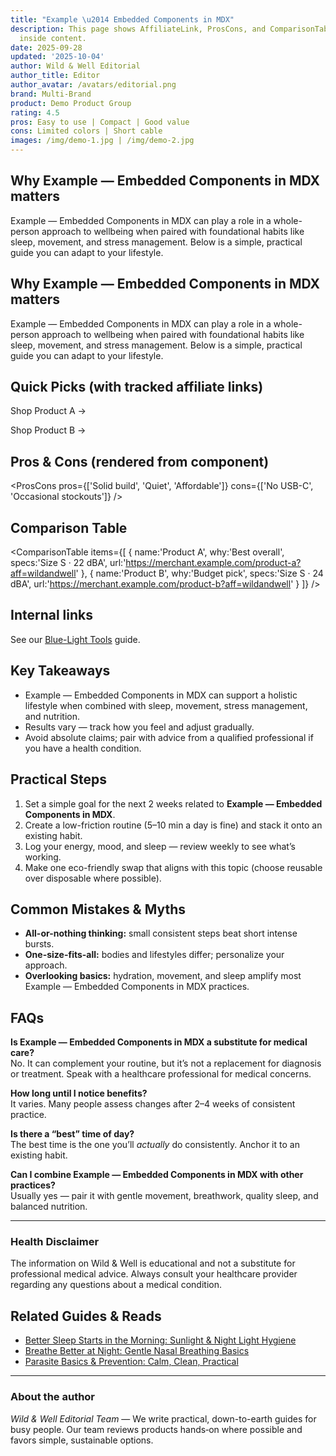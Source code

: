 ```yaml
---
title: "Example \u2014 Embedded Components in MDX"
description: This page shows AffiliateLink, ProsCons, and ComparisonTable directly
  inside content.
date: 2025-09-28
updated: '2025-10-04'
author: Wild & Well Editorial
author_title: Editor
author_avatar: /avatars/editorial.png
brand: Multi-Brand
product: Demo Product Group
rating: 4.5
pros: Easy to use | Compact | Good value
cons: Limited colors | Short cable
images: /img/demo-1.jpg | /img/demo-2.jpg
---
```


## Why Example — Embedded Components in MDX matters
Example — Embedded Components in MDX can play a role in a whole-person approach to wellbeing when paired with foundational habits like sleep, movement, and stress management. Below is a simple, practical guide you can adapt to your lifestyle.

## Why Example — Embedded Components in MDX matters
Example — Embedded Components in MDX can play a role in a whole-person approach to wellbeing when paired with foundational habits like sleep, movement, and stress management. Below is a simple, practical guide you can adapt to your lifestyle.

<Disclosure />

## Quick Picks (with tracked affiliate links)

<AffiliateLink href="https://merchant.example.com/product-a?aff=wildandwell">Shop Product A →</AffiliateLink>

<AffiliateLink href="https://merchant.example.com/product-b?aff=wildandwell">Shop Product B →</AffiliateLink>

## Pros & Cons (rendered from component)

<ProsCons
  pros={['Solid build', 'Quiet', 'Affordable']}
  cons={['No USB-C', 'Occasional stockouts']}
/>

## Comparison Table

<ComparisonTable
  items={[
    { name:'Product A', why:'Best overall', specs:'Size S · 22 dBA', url:'https://merchant.example.com/product-a?aff=wildandwell' },
    { name:'Product B', why:'Budget pick', specs:'Size S · 24 dBA', url:'https://merchant.example.com/product-b?aff=wildandwell' }
  ]}
/>

## Internal links

See our <a href="/guides/best-blue-light-tools">Blue-Light Tools</a> guide.

## Key Takeaways
- Example — Embedded Components in MDX can support a holistic lifestyle when combined with sleep, movement, stress management, and nutrition.
- Results vary — track how you feel and adjust gradually.
- Avoid absolute claims; pair with advice from a qualified professional if you have a health condition.


## Practical Steps
1. Set a simple goal for the next 2 weeks related to **Example — Embedded Components in MDX**.
2. Create a low-friction routine (5–10 min a day is fine) and stack it onto an existing habit.
3. Log your energy, mood, and sleep — review weekly to see what’s working.
4. Make one eco-friendly swap that aligns with this topic (choose reusable over disposable where possible).


## Common Mistakes & Myths
- **All-or-nothing thinking:** small consistent steps beat short intense bursts.
- **One-size-fits-all:** bodies and lifestyles differ; personalize your approach.
- **Overlooking basics:** hydration, movement, and sleep amplify most Example — Embedded Components in MDX practices.


## FAQs
**Is Example — Embedded Components in MDX a substitute for medical care?**  
No. It can complement your routine, but it’s not a replacement for diagnosis or treatment. Speak with a healthcare professional for medical concerns.

**How long until I notice benefits?**  
It varies. Many people assess changes after 2–4 weeks of consistent practice.

**Is there a “best” time of day?**  
The best time is the one you’ll *actually* do consistently. Anchor it to an existing habit.

**Can I combine Example — Embedded Components in MDX with other practices?**  
Usually yes — pair it with gentle movement, breathwork, quality sleep, and balanced nutrition.


---

### Health Disclaimer
The information on Wild & Well is educational and not a substitute for professional medical advice. Always consult your healthcare provider regarding any questions about a medical condition.


## Related Guides & Reads
- [Better Sleep Starts in the Morning: Sunlight & Night Light Hygiene](../posts/morning-sunlight-night-light.md)
- [Breathe Better at Night: Gentle Nasal Breathing Basics](nasal-breathing-better-sleep.md)
- [Parasite Basics & Prevention: Calm, Clean, Practical](parasite-basics-prevention.md)

---

### About the author
*Wild & Well Editorial Team* — We write practical, down-to-earth guides for busy people. Our team reviews products hands‑on where possible and favors simple, sustainable options.
